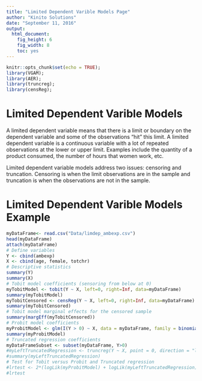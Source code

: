 ```yaml
---
title: "Limited Dependent Varible Models Page"
author: "Kinito Solutions"
date: "September 11, 2016"
output: 
  html_document: 
    fig_height: 6
    fig_width: 8
    toc: yes
---
```


```r
knitr::opts_chunk$set(echo = TRUE);
library(VGAM);
library(AER);
library(truncreg);
library(censReg);
```

# Limited Dependent Varible Models

A limited dependent variable means that there is a limit or boundary on the dependent variable and some of the observations “hit” this limit.   A limited dependent variable is a continuous variable with a lot of repeated observations at the lower or upper limit.  Examples include the quantity of a product consumed, the number of hours that women work, etc. 

Limited dependent variable models address two issues: censoring and truncation.  Censoring is when the limit observations are in the sample and truncation is when the observations are not in the sample. 

# Limited Dependent Varible Models Example

```r
myDataFrame<- read.csv("Data/limdep_ambexp.csv")
head(myDataFrame)
attach(myDataFrame)
# Define variables
Y <- cbind(ambexp)
X <- cbind(age, female, totchr)
# Descriptive statistics
summary(Y)
summary(X)
# Tobit model coefficients (sensoring from below at 0)
myTobitModel <- tobit(Y ~ X, left=0, right=Inf, data=myDataFrame)
summary(myTobitModel)
myTobitCensored <- censReg(Y ~ X, left=0, right=Inf, data=myDataFrame)
summary(myTobitCensored)
# Tobit model marginal effects for the censored sample
summary(margEff(myTobitCensored))
# Probit model coefficients
myProbitModel <- glm(I(Y > 0) ~ X, data = myDataFrame, family = binomial(link = "probit"))
summary(myProbitModel)
# Truncated regression coefficients
myDataFrameSubset <- subset(myDataFrame, Y>0)
#myLeftTruncatedRegression <- truncreg(Y ~ X, point = 0, direction = "left", data=myDataFrameSubset)
#summary(myLeftTruncatedRegression)
# Test for Tobit versus Probit and Truncated regression
#lrtest <- 2*(logLik(myProbitModel) + logLik(myLeftTruncatedRegression) - logLik(myTobitModel))
#lrtest
```
